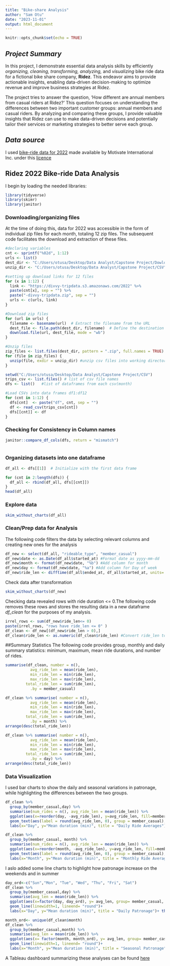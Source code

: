 ---
title: "Bike-share Analysis"
author: "Sam Otu"
date: "2023-11-01"
output: html_document
---

```{r setup, include=FALSE}
knitr::opts_chunk$set(echo = TRUE)
```

## *Project Summary*

In this project, I demonstrate essential data analysis skills by efficiently *organizing, cleaning, transforming, analyzing,* and *visualizing* bike ride data for a fictional bike share company, **Ridez**. This endeavor aims to provide actionable insights, enabling data-driven decision-making to optimize revenue and improve business strategies at Ridez.

The project tries to answer the question, 'How different are annual members from casual riders at Ridez?' This question focuses on understanding the differences between two important customer groups: annual members and casual riders. By analyzing and comparing these groups, I provide valuable insights that Ridez can use to make data-driven decisions and potentially tailor their services or marketing strategies to better serve each group.

## *Data source*

I used [bike-ride data for 2022](https://divvy-tripdata.s3.amazonaws.com/index.html) made available by Motivate International Inc. under this [licence](https://divvybikes.com/data-license-agreement)

## Ridez 2022 Bike-ride Data Analysis

I begin by loading the needed libraries:

```{r load libraries, warning=FALSE}
library(tidyverse)
library(skimr)
library(janitor)
```

### Downloading/organizing files

At the time of doing this, data for 2022 was accessible in the form of individual zip files for each month, totaling 12 zip files. The subsequent code facilitates the download and extraction of these files.

```{r Downloading/Unzipping files, eval=FALSE}
#declaring variables
cnt <- sprintf("%02d", 1:12)
urls <- list()
dest_dir <- "C:/Users/otusa/Desktop/Data Analyst/Capstone Project/Dowloads"
unzip_dir <- "C:/Users/otusa/Desktop/Data Analyst/Capstone Project/CSV"

#setting up download links for 12 files
for (x in 1:12) {
  link <- "https://divvy-tripdata.s3.amazonaws.com/2022" %>% 
  paste(cnt[x], sep = "") %>% 
  paste("-divvy-tripdata.zip", sep = "")
  urls <- c(urls, link)
}

#Download zip files
for (url in urls) {
  filename <- basename(url)  # Extract the filename from the URL
  dest_file <- file.path(dest_dir, filename)  # Define the destination file path
  download.file(url, dest_file, mode = "wb")
}

#Unzip files
zip_files <- list.files(dest_dir, pattern = ".zip", full.names = TRUE) #list downloaded zip files
for (file in zip_files) {
  unzip(file, exdir = unzip_dir) #unzip csv files into working directory
}

```

```{r Set Working Directory, warning=FALSE}
setwd("C:/Users/otusa/Desktop/Data Analyst/Capstone Project/CSV")
trips_csv <- list.files() # list of csv file names
dfs <- list()   #list of dataframes from each csv(month)

#Load CSVs into data frames df1:df12
for (cnt in 1:12) {
  dfs[cnt]  <- paste("df", cnt, sep = "")
  df <- read_csv(trips_csv[cnt])
  dfs[[cnt]] <- df
}
```

### Checking for Consistency in Column names

```{r Checking Consistency }
janitor::compare_df_cols(dfs, return = "mismatch")
  
```

### Organizing datasets into one dataframe

```{r Combine Dataframes, eval=FALSE}
df_all <- dfs[[1]]  # Initialize with the first data frame

for (cnt in 2:length(dfs)) {
  df_all <- rbind(df_all, dfs[[cnt]])
}
head(df_all)
```

### Explore data

```{r Explore Data}
skim_without_charts(df_all)
```

### Clean/Prep data for Analysis

The following code filters the data by selecting relevant columns and creating new ones for the analysis

```{r Filter/Create New Columns}
df_new <- select(df_all, "rideable_type", "member_casual")
df_new$date <- as.Date(df_all$started_at) #Format date as yyyy-mm-dd
df_new$month <- format(df_new$date, "%b") #Add column for month
df_new$day <- format(df_new$date, "%a") #Add column for Day of week
df_new$ride_len <- difftime(df_all$ended_at, df_all$started_at, units= "mins") #Add column for ride length

```

Check data after transformation

```{r Checking Data}
skim_without_charts(df_new)
```

Checking data revealed rows with ride duration \<= 0.The following code removes these rows and stores the resulting data in a new dataframe *df_clean* for the purposes of my analysis.

```{r Cleaning Data}
irrel_rows <- sum(df_new$ride_len<= 0)
paste(irrel_rows, "rows have ride_len <= 0" )
df_clean <- df_new[(df_new$ride_len > 0),]
df_clean$ride_len <- as.numeric(df_clean$ride_len) #Convert ride_len to numeric
```

##Summary Statistics The following code provides group, monthly and daily summary statistics: minimum, maximum, mean ride durations, and number of rides.

```{r Summary Stats by Group}
summarise(df_clean, number = n(),
           avg_ride_len = mean(ride_len),
           min_ride_len = min(ride_len), 
           max_ride_len = max(ride_len),
         total_ride_len = sum(ride_len),
           .by = member_casual)
```

```{r Summary Stats by Month}
df_clean %>% summarise( number = n(),
           avg_ride_len = mean(ride_len),
           min_ride_len = min(ride_len), 
           max_ride_len = max(ride_len),
         total_ride_len = sum(ride_len),
           .by = month) %>% 
arrange(desc(total_ride_len))
```

```{r Summary Stats by Day}
df_clean %>% summarise( number = n(),
           avg_ride_len = mean(ride_len),
           min_ride_len = min(ride_len), 
           max_ride_len = max(ride_len),
         total_ride_len = sum(ride_len),
           .by = day) %>% 
arrange(desc(total_ride_len))
```

### Data Visualization

I used bar charts to show the daily and seasonal variations in patronage, while highlighting the differences between the two groups.

```{r Daily means Bar chart}
df_clean %>% 
  group_by(member_casual,day) %>% 
  summarise(num_rides = n(), avg_ride_len = mean(ride_len)) %>% 
  ggplot(aes(x=reorder(day, -avg_ride_len), y=avg_ride_len, fill=member_casual))+geom_col()+
  geom_text(aes(label = round(avg_ride_len, 0), group = member_casual), position = position_stack(vjust = 0.5))+
  labs(x="Day", y="Mean duration (min)", title = "Daily Ride Averages")+ theme_minimal()
```

```{r Monthly means Bar chart}
df_clean %>% 
  group_by(member_casual, month) %>% 
  summarise(num_rides = n(), avg_ride_len = mean(ride_len)) %>% 
  ggplot(aes(x=reorder(month, -avg_ride_len), y=avg_ride_len, fill=member_casual))+geom_col()+
  geom_text(aes(label = round(avg_ride_len, 0), group = member_casual), position = position_stack(vjust = 0.5))+
  labs(x="Month", y="Mean duration (min)", title = "Monthly Ride Averages")+ theme_minimal()
```

I aslo added some line charts to highlight how patronage increase on the weekends and in summer

```{r Daily means linechart}
day_ord<-c("Sun","Mon", "Tue", "Wed", "Thu", "Fri", "Sat")
df_clean %>% 
  group_by(member_casual,day) %>% 
  summarise(avg_len = mean(ride_len)) %>% 
  ggplot(aes(x=factor(day, day_ord), y= avg_len, group= member_casual, color= member_casual))+
  geom_line(linewidth=1, lineend= "round")+ 
  labs(x="Day", y="Mean duration (min)", title = "Daily Patronage")+ theme_minimal()
```

```{r}
month_ord<- unique(df_clean$month)
df_clean %>% 
  group_by(member_casual,month) %>% 
  summarise(avg_len = mean(ride_len)) %>% 
  ggplot(aes(x= factor(month, month_ord), y= avg_len, group= member_casual, color= member_casual))+
  geom_line(linewidth=1, lineend= "round")+ 
  labs(x="Month", y="Mean duration (min)", title = "Seasonal Patronage")+ theme_minimal()
```

A Tableau dashboard summarizing these analyses can be found [here](https://public.tableau.com/views/Ridez_2022_analysis/Dashboard1?:language=en-US&:display_count=n&:origin=viz_share_link)
